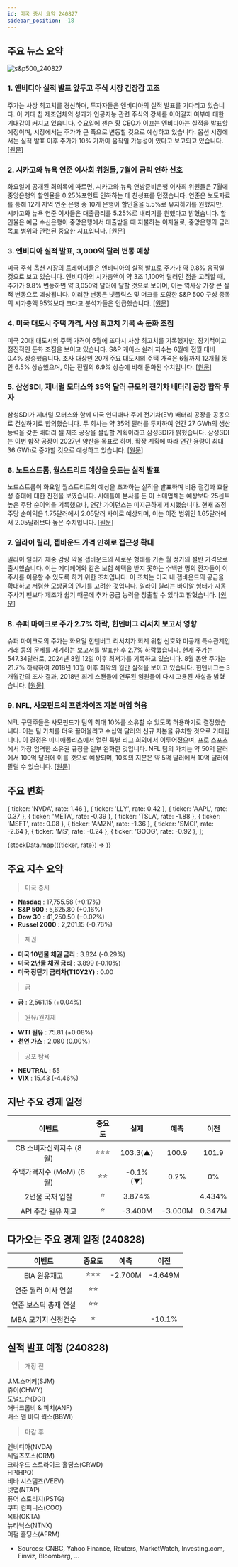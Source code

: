 ```yaml
---
id: 미국 증시 요약 240827
sidebar_position: -18
---
```


## 주요 뉴스 요약

![s&p500_240827](/map/240827.png)

### 1. **엔비디아 실적 발표 앞두고 주식 시장 긴장감 고조**

주가는 사상 최고치를 경신하며, 투자자들은 엔비디아의 실적 발표를 기다리고 있습니다. 이 거대 칩 제조업체의 성과가 인공지능 관련 주식의 강세를 이어갈지 여부에 대한 기대감이 커지고 있습니다. 수요일에 젠슨 황 CEO가 이끄는 엔비디아는 실적을 발표할 예정이며, 시장에서는 주가가 큰 폭으로 변동할 것으로 예상하고 있습니다. 옵션 시장에서는 실적 발표 이후 주가가 10% 가까이 움직일 가능성이 있다고 보고되고 있습니다. [[원문]](https://www.bloomberg.com/news/articles/2024-08-26/stock-market-today-dow-s-p-live-updates?embedded-checkout=true)

### 2. **시카고와 뉴욕 연준 이사회 위원들, 7월에 금리 인하 선호**

화요일에 공개된 회의록에 따르면, 시카고와 뉴욕 연방준비은행 이사회 위원들은 7월에 중앙은행의 할인율을 0.25%포인트 인하하는 데 찬성표를 던졌습니다. 연준은 보도자료를 통해 12개 지역 연준 은행 중 10개 은행이 할인율을 5.5%로 유지하기를 원했지만, 시카고와 뉴욕 연준 이사들은 대출금리를 5.25%로 내리기를 원했다고 밝혔습니다. 할인율은 예금 수신은행이 중앙은행에서 대출받을 때 지불하는 이자율로, 중앙은행의 금리 목표 범위와 관련된 중요한 지표입니다. [[원문]](https://www.reuters.com/markets/rates-bonds/chicago-ny-fed-directors-favored-discount-rate-cut-july-2024-08-27/)

### 3. **엔비디아 실적 발표, 3,000억 달러 변동 예상**

미국 주식 옵션 시장의 트레이더들은 엔비디아의 실적 발표로 주가가 약 9.8% 움직일 것으로 보고 있습니다. 엔비디아의 시가총액이 약 3조 1,100억 달러인 점을 고려할 때, 주가가 9.8% 변동하면 약 3,050억 달러에 달할 것으로 보이며, 이는 역사상 가장 큰 실적 변동으로 예상됩니다. 이러한 변동은 넷플릭스 및 머크를 포함한 S&P 500 구성 종목의 시가총액 95%보다 크다고 분석가들은 언급했습니다. [[원문]](https://www.reuters.com/technology/nvidia-results-could-spur-record-300-billion-swing-shares-options-show-2024-08-27/)

### 4. **미국 대도시 주택 가격, 사상 최고치 기록 속 둔화 조짐**

미국 20대 대도시의 주택 가격이 6월에 또다시 사상 최고치를 기록했지만, 장기적이고 점진적인 둔화 조짐을 보이고 있습니다. S&P 케이스 쉴러 지수는 6월에 전월 대비 0.4% 상승했습니다. 조사 대상인 20개 주요 대도시의 주택 가격은 6월까지 12개월 동안 6.5% 상승했으며, 이는 전월의 6.9% 상승에 비해 둔화된 수치입니다. [[원문]](https://www.marketwatch.com/story/home-prices-reach-new-record-high-in-june-case-shiller-says-3da64745?mod=home-page)

### 5. **삼성SDI, 제너럴 모터스와 35억 달러 규모의 전기차 배터리 공장 합작 투자**

삼성SDI가 제너럴 모터스와 함께 미국 인디애나 주에 전기차(EV) 배터리 공장을 공동으로 건설하기로 합의했습니다. 두 회사는 약 35억 달러를 투자하여 연간 27 GWh의 생산 능력을 갖춘 배터리 셀 제조 공장을 설립할 계획이라고 삼성SDI가 밝혔습니다. 삼성SDI는 이번 합작 공장이 2027년 양산을 목표로 하며, 확장 계획에 따라 연간 용량이 최대 36 GWh로 증가할 것으로 예상하고 있습니다. [[원문]](https://finance.yahoo.com/news/samsung-sdi-signs-deal-gm-224248595.html)

### 6. **노드스트롬, 월스트리트 예상을 웃도는 실적 발표**

노드스트롬이 화요일 월스트리트의 예상을 초과하는 실적을 발표하며 비용 절감과 효율성 증대에 대한 진전을 보였습니다. 시애틀에 본사를 둔 이 소매업체는 예상보다 25센트 높은 주당 순이익을 기록했으나, 연간 가이던스는 미지근하게 제시했습니다. 현재 조정 주당 순이익은 1.75달러에서 2.05달러 사이로 예상되며, 이는 이전 범위인 1.65달러에서 2.05달러보다 높은 수치입니다. [[원문]](https://www.cnbc.com/2024/08/27/nordstrom-jwn-earnings-q2-2024.html)

### 7. **일라이 릴리, 젭바운드 가격 인하로 접근성 확대**

일라이 릴리가 체중 감량 약물 젭바운드의 새로운 형태를 기존 월 정가의 절반 가격으로 출시했습니다. 이는 메디케어와 같은 보험 혜택을 받지 못하는 수백만 명의 환자들이 이 주사를 이용할 수 있도록 하기 위한 조치입니다. 이 조치는 미국 내 젭바운드의 공급을 확대하고 저렴한 모방품의 인기를 고려한 것입니다. 일라이 릴리는 바이알 형태가 자동 주사기 펜보다 제조가 쉽기 때문에 추가 공급 능력을 창출할 수 있다고 밝혔습니다. [[원문]](https://www.cnbc.com/2024/08/27/zepbound-eli-lilly-releases-new-cheaper-form-of-weight-loss-drug.html)

### 8. **슈퍼 마이크로 주가 2.7% 하락, 힌덴버그 리서치 보고서 영향**

슈퍼 마이크로의 주가는 화요일 힌덴버그 리서치가 회계 위험 신호와 미공개 특수관계인 거래 등의 문제를 제기하는 보고서를 발표한 후 2.7% 하락했습니다. 현재 주가는 547.34달러로, 2024년 8월 12일 이후 최저가를 기록하고 있습니다. 8월 동안 주가는 21.7% 하락하여 2018년 10월 이후 최악의 월간 실적을 보이고 있습니다. 힌덴버그는 3개월간의 조사 결과, 2018년 회계 스캔들에 연루된 임원들이 다시 고용된 사실을 밝혔습니다. [[원문]](https://www.marketwatch.com/story/super-micros-stock-tumbles-after-short-seller-hindenburg-alleges-accounting-red-flags-in-new-report-0002c8be?mod=home-page)

### 9. **NFL, 사모펀드의 프랜차이즈 지분 매입 허용**

NFL 구단주들은 사모펀드가 팀의 최대 10%를 소유할 수 있도록 허용하기로 결정했습니다. 이는 팀 가치를 더욱 끌어올리고 수십억 달러의 신규 자본을 유치할 것으로 기대됩니다. 이 결정은 미니애폴리스에서 열린 특별 리그 회의에서 이루어졌으며, 프로 스포츠에서 가장 엄격한 소유권 규정을 일부 완화한 것입니다. NFL 팀의 가치는 약 50억 달러에서 100억 달러에 이를 것으로 예상되며, 10%의 지분은 약 5억 달러에서 10억 달러에 팔릴 수 있습니다. [[원문]](https://finance.yahoo.com/news/nfl-owners-set-vote-letting-132028371.html)

## 주요 변화

  { ticker: 'NVDA', rate: 1.46 },
  { ticker: 'LLY', rate: 0.42 },
  { ticker: 'AAPL', rate: 0.37 },
  { ticker: 'META', rate: -0.39 },
  { ticker: 'TSLA', rate: -1.88 },
  { ticker: 'MSFT', rate: 0.08 },
  { ticker: 'AMZN', rate: -1.36 },
  { ticker: 'SMCI', rate: -2.64 },
  { ticker: 'MS', rate: -0.24 },
  { ticker: 'GOOG', rate: -0.92 },
];

{stockData.map(({ticker, rate}) => <StockCardMini key={ticker} ticker={ticker} rate={rate}></StockCardMini>)}

## 주요 지수 요약

> 미국 증시

- **Nasdaq** : 17,755.58 (+0.17%)
- **S&P 500** : 5,625.80 (+0.16%)
- **Dow 30** : 41,250.50 (+0.02%)
- **Russel 2000** : 2,201.15 (-0.76%)

> 채권

- **미국 10년물 채권 금리** : 3.824 (-0.29%)
- **미국 2년물 채권 금리** : 3.899 (-0.10%)
- **미국 장단기 금리차(T10Y2Y)** : 0.00

> 금

- **금** : 2,561.15 (+0.04%)

> 원유/원자재

- **WTI 원유** : 75.81 (+0.08%)
- **천연 가스** : 2.080 (0.00%)

> 공포 탐욕

- **NEUTRAL** : 55
- **VIX** : 15.43 (-4.46%)

## 지난 주요 경제 일정

|          이벤트          | 중요도 |   실제   |  예측   |  이전  |
| :----------------------: | :----: | :------: | :-----: | :----: |
| CB 소비자신뢰지수 (8월)  | ⭐⭐⭐ | 103.3(▲) |  100.9  | 101.9  |
| 주택가격지수 (MoM) (6월) |  ⭐⭐  | -0.1%(▼) |  0.2%   |   0%   |
|     2년물 국채 입찰      |   ⭐   |  3.874%  |         | 4.434% |
|    API 주간 원유 재고    |   ⭐   | -3.400M  | -3.000M | 0.347M |

## 다가오는 주요 경제 일정 (240828)

|        이벤트         | 중요도 |  예측   |  이전   |
| :-------------------: | :----: | :-----: | :-----: |
|     EIA 원유재고      | ⭐⭐⭐ | -2.700M | -4.649M |
|  연준 월러 이사 연설  |  ⭐⭐  |         |         |
| 연준 보스틱 총재 연설 |  ⭐⭐  |         |         |
|  MBA 모기지 신청건수  |   ⭐   |         | -10.1%  |

## 실적 발표 예정 (240828)

> 개장 전

J.M.스머커(SJM)  
츄이(CHWY)  
도널드슨(DCI)  
애버크롬비 & 피치(ANF)  
배스 앤 바디 웍스(BBWI)

> 마감 후

엔비디아(NVDA)  
세일즈포스(CRM)  
크라우드 스트라이크 홀딩스(CRWD)  
HP(HPQ)  
비바 시스템즈(VEEV)  
넷앱(NTAP)  
퓨어 스토리지(PSTG)  
쿠퍼 컴퍼니스(COO)  
옥타(OKTA)  
뉴타닉스(NTNX)  
어펌 홀딩스(AFRM)

- Sources: CNBC, Yahoo Finance, Reuters, MarketWatch, Investing.com, Finviz, Bloomberg, ...
